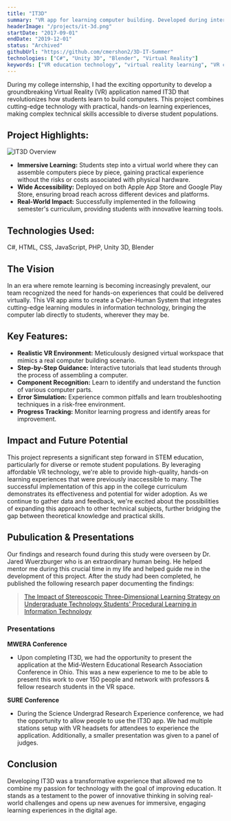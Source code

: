 ```yaml
---
title: "IT3D"
summary: "VR app for learning computer building. Developed during internship using C#, Unity 3D. Deployed on App Store and Play Store. Used in college curriculum. Aims to enhance STEM education for diverse students."
headerImage: "/projects/it-3d.png"
startDate: "2017-09-01"
endDate: "2019-12-01"
status: "Archived"
githubUrl: "https://github.com/cmershon2/3D-IT-Summer"
technologies: ["C#", "Unity 3D", "Blender", "Virtual Reality"]
keywords: ["VR education technology", "virtual reality learning", "VR classroom app", "computer building VR app", "Unity 3D education project", "C# VR development", "immersive learning VR", "VR hands-on learning", "educational VR applications", "virtual reality in education"]
---
```


During my college internship, I had the exciting opportunity to develop a groundbreaking Virtual Reality (VR) application named IT3D that revolutionizes how students learn to build computers. This project combines cutting-edge technology with practical, hands-on learning experiences, making complex technical skills accessible to diverse student populations.
## Project Highlights:
![IT3D Overview](/projects/it-3d/it-3d-group.png)
- **Immersive Learning:** Students step into a virtual world where they can assemble computers piece by piece, gaining practical experience without the risks or costs associated with physical hardware.
- **Wide Accessibility:** Deployed on both Apple App Store and Google Play Store, ensuring broad reach across different devices and platforms.
- **Real-World Impact:** Successfully implemented in the following semester's curriculum, providing students with innovative learning tools.

## Technologies Used:
C#, HTML, CSS, JavaScript, PHP, Unity 3D, Blender

## The Vision
In an era where remote learning is becoming increasingly prevalent, our team recognized the need for hands-on experiences that could be delivered virtually. This VR app aims to create a Cyber-Human System that integrates cutting-edge learning modules in information technology, bringing the computer lab directly to students, wherever they may be.

## Key Features:
- **Realistic VR Environment:** Meticulously designed virtual workspace that mimics a real computer building scenario.
- **Step-by-Step Guidance:** Interactive tutorials that lead students through the process of assembling a computer.
- **Component Recognition:** Learn to identify and understand the function of various computer parts.
- **Error Simulation:** Experience common pitfalls and learn troubleshooting techniques in a risk-free environment.
- **Progress Tracking:** Monitor learning progress and identify areas for improvement.

## Impact and Future Potential
This project represents a significant step forward in STEM education, particularly for diverse or remote student populations. By leveraging affordable VR technology, we're able to provide high-quality, hands-on learning experiences that were previously inaccessible to many.
The successful implementation of this app in the college curriculum demonstrates its effectiveness and potential for wider adoption. As we continue to gather data and feedback, we're excited about the possibilities of expanding this approach to other technical subjects, further bridging the gap between theoretical knowledge and practical skills.

## Pubulication & Presentations
Our findings and research found during this study were overseen by Dr. Jared Wuerzburger who is an extraordinary human being. He helped mentor me during this crucial time in my life and helped guide me in the development of this project. After the study had been completed, he published the following research paper documenting the findings:
> [The Impact of Stereoscopic Three-Dimensional Learning Strategy on Undergraduate Technology Students' Procedural Learning in Information Technology](https://www.proquest.com/openview/a74fff5d5aa0713a28e2c07f172cbd09/1?pq-origsite=gscholar&cbl=18750)

### Presentations
**MWERA Conference**
- Upon completing IT3D, we had the opportunity to present the application at the Mid-Western Educational Research Association Conference in Ohio. This was a new experience to me to be able to present this work to over 150 people and network with professors & fellow research students in the VR space.

**SURE Conference**
- During the Science Undergrad Research Experience conference, we had the opportunity to allow people to use the IT3D app. We had multiple stations setup with VR headsets for attendees to experience the application. Additionally, a smaller presentation was given to a panel of judges.

## Conclusion
Developing IT3D was a transformative experience that allowed me to combine my passion for technology with the goal of improving education. 
It stands as a testament to the power of innovative thinking in solving real-world challenges and opens up new avenues for immersive, engaging learning experiences in the digital age.